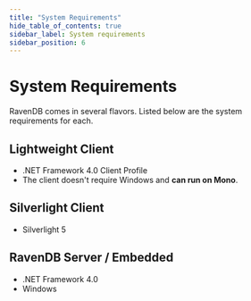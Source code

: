 ```yaml
---
title: "System Requirements"
hide_table_of_contents: true
sidebar_label: System requirements
sidebar_position: 6
---
```



# System Requirements

RavenDB comes in several flavors. Listed below are the system requirements for each.

## Lightweight Client

* .NET Framework 4.0 Client Profile
* The client doesn't require Windows and **can run on Mono**.

## Silverlight Client

* Silverlight 5

## RavenDB Server / Embedded

* .NET Framework 4.0
* Windows